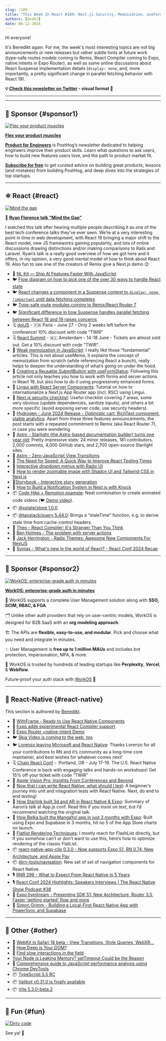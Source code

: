 ```yaml
---
slug: /189
title: "This Week In React #189: Next.js Security, Memoization, useFormStatus, React State, Remix Typesafe Routes, Astro, Starlight, Hydrogen, Remotion, Lingui, Storybook, Skia Video, Starlink, App Clips, VisionOS..."
authors: [bndkt]
date: 06-12-2024
---
```


Hi everyone!

It's Benedikt again. For me, the week's most interesting topics are not big announcements or new releases but rather subtle hints at future work (type-safe routes models coming to Remix, React Compiler coming to Expo, native intents in Expo Router), as well as some online discussions about React Suspense implementation details (`display: none`, and, more importantly, a pretty significant change in parallel fetching behavior with React 19).

<!-- truncate -->

**💡 [Check this newsletter on Twitter](https://slo.im/thread) - visual format 🎨**

---


<Support />

---

## 💸 Sponsor {#sponsor1}

[![Flex your product muscles](/emails/issues/183/posthog.jpg)](https://newsletter.posthog.com/?utm_source=twir&utm_campaign=twir)

**[Flex your product muscles](https://newsletter.posthog.com/?utm_source=twir&utm_campaign=twir)**

[**Product for Engineers**](https://newsletter.posthog.com/?utm_source=twir&utm_campaign=twir) is PostHog’s newsletter dedicated to helping engineers improve their product skills. Learn what questions to ask users, how to build new features users love, and the path to product market fit.

[**Subscribe for free**](https://newsletter.posthog.com/?utm_source=twir&utm_campaign=twir) to get curated advice on building great products, lessons (and mistakes) from building PostHog, and deep dives into the strategies of top startups.

---

## ⚛️ React {#react}

[![Mind the gap](/emails/issues/189/react189.jpg)](https://www.youtube.com/live/1g5ruM-16_Y?t=7443s)

🎥 **[Ryan Florence talk “Mind the Gap”](https://www.youtube.com/live/1g5ruM-16_Y?t=7443s)**

I watched this talk after hearing multiple people describing it as one of the best tech conference talks they’ve ever seen. We’re at a very interesting point in time in web development, with React 19 bringing a major shift to the React model, new JS frameworks gaining popularity, and lots of online discussions drawing distinctions and/or making comparisons to Rails and Laravel. Ryan’s talk is a really good overview of how we got here and it offers, in my opinion, a very good mental model of how to think about React 19. Also fun to see one of the creators of Remix give a Next.js demo 😉

- 💸 [NL Kit — Ship AI Features Faster With JavaScript](https://nlkit.com)
- 🐦 [Flow diagram on how to pick one of the over 30 ways to handle React state](https://x.com/housecor/status/1799435036736778364)
- 🐦 [React changes a component in a Suspense context to `display: none !important` until data fetching completes](https://x.com/cpojer/status/1798912741383844237)
- 🐦 [Type-safe route modules coming to Remix/React Router 7](https://x.com/pcattori/status/1799194706850504818)
- 🐦 [Significant difference in how Suspense handles parallel fetching between React 18 and 19 raises concerns](https://x.com/TkDodo/status/1800501040766144676)
- 🗓 [dotJS](https://www.dotjs.io/?utm_source=thisweekinreact) - 🇫🇷 Paris - June 27 - Only 2 weeks left before the conference! 10% discount with code "TWIR"
- 🗓 [React Summit](https://reactsummit.com/?utm_source=thisweekinreact) - 🇳🇱 Amsterdam - 14-18 June - Tickets are almost sold out. Get a 10% discount with code "TWIR".
- 📜 [Weak memoization in JavaScript](https://dev.to/thekashey/weak-memoization-in-javascript-4po6): I really like those “fundamental” articles. This is not about useMemo, it explains the concept of memoization from scratch (while referencing React a bunch), really helps to deepen the understanding of what’s going on under the hood.
- 📜 [Creating a Reusable SubmitButton with useFormStatus](https://aurorascharff.no/posts/creating-a-reusable-submitbutton-with-useformstatus/): Following this article not only teaches you how to work with forms and server actions in React 19, but also how to do it using progressively enhanced forms.
- 📜 [Lingui with React Server Components](https://lingui.dev/tutorials/react-rsc): Tutorial on how to internationalize a Next.js App Router app (incl. RSC) using Lingui.
- 📜 [Next.js security checklist](https://blog.arcjet.com/next-js-security-checklist/): Useful checklist covering 7 areas, some very obvious (update dependencies, sanitize inputs), and others a bit more specific (avoid exposing server code, use security headers).
- 📜 [Hydrogen - June 2024 Release - Optimistic cart, RichText component, stable analytics](https://hydrogen.shopify.dev/update/june-2024): Apart from these three features announcements, the post starts with a repeated commitment to Remix (aka React Router 7), in case you were wondering.
- 📜 [Astro - Starlight (the Astro-based documentation builder) turns one year old](https://astro.build/blog/starlight-turns-one/): Pretty impressive stats: 24 minor releases, 181 contributors, 2,000 commits, 4,000 GitHub stars, and 2,700 open-source Starlight sites.
- 📜 [Astro - Zero-JavaScript View Transitions](https://astro.build/blog/future-of-astro-zero-js-view-transitions/)
- 📜 [The Need for Speed: A Quick Way to Improve React Testing Times](https://www.helpscout.com/blog/improve-react-testing-times/)
- 📜 [Interactive dropdown menus with Radix UI](https://www.joshuawootonn.com/radix-interactive-dropdown)
- 📜 [How to render zoomable image with Shadcn UI and Tailwind CSS in Next.js](https://www.nico.fyi/blog/easy-zoomable-image-with-shadcn-tailwind)
- 📜[Storybook - Interactive story generation](https://storybook.js.org/blog/interactive-story-generation/)
- 📜 [How to Build a Notification System in Next.js with Knock](https://spacejelly.dev/posts/how-to-build-a-notification-system-in-next-js-with-knock)
- 📦 [Code Hike + Remotion example](https://github.com/code-hike/examples/tree/main/with-remotion): Neat combination to create animated code videos (🐦 [Demo video](https://x.com/pomber/status/1800108854459715864?t=8ickNCn-Orou7665JY31VA&s=19)).
- 📦 [@xstate/store 1.0.0](https://github.com/statelyai/xstate/releases/tag/%40xstate%2Fstore%401.0.0)
- 📦 [@tanstack/query 5.44.0](https://github.com/TanStack/query/releases/tag/v5.44.0): Brings a “staleTime” function, e.g. to derive stale time from cache-control headers.
- 🎥 [Theo - React Compiler: It's Stranger Than You Think](https://www.youtube.com/watch?v=wnXGSwrOw80)
- 🎥 [Ben Holmes - The problem with server actions](https://www.youtube.com/watch?v=GPYAC1qGD44)
- 🎥 [Jack Herrington - Radix Themes: Awesome New Components For NextJS](https://www.youtube.com/watch?v=SKm2XGxbLLM)
- 🎥 [Syntax - What's new in the world of React? - React Conf 2024 Recap](https://www.youtube.com/watch?v=udXZw-9LdOM)

<SubscribeFormEmbed placement="middle" />

---

## 💸 Sponsor {#sponsor2}

[![WorkOS: enterprise-grade auth in minutes](/emails/issues/189/WorkOS.jpg)](https://workos.com/?utm_source=thisweekinreact&utm_medium=newsletter&utm_campaign=q22024)

**[WorkOS: enterprise-grade auth in minutes](https://workos.com/?utm_source=thisweekinreact&utm_medium=newsletter&utm_campaign=q22024)**

🔐 WorkOS supports a complete User Management solution along with **SSO, SCIM, RBAC, & FGA**.

🗂️ Unlike other auth providers that rely on user-centric models, WorkOS is designed for B2B SaaS with an **org modeling approach**.

🏗️ The APIs are **flexible, easy-to-use, and modular**. Pick and choose what you need and integrate in minutes.

✨ User Management is **free up to 1 million MAUs** and includes bot protection, impersonation, MFA, & more.

🤝 WorkOS is trusted by hundreds of leading startups like **Perplexity**, **Vercel**, & **Webflow**.

Future-proof your auth stack with [WorkOS](https://workos.com/?utm_source=thisweekinreact&utm_medium=newsletter&utm_campaign=q22024) 🚀

---

## 📱 React-Native {#react-native}

This section is authored by [Benedikt](https://twitter.com/bndkt).

- 💸 [WithFrame - Ready to Use React Native Components](https://withfra.me/?utm_source=thisweekinreact&utm_medium=email&utm_campaign=quick-link--2)
- 👀 [Expo adds experimental React Compiler support](https://github.com/expo/expo/pull/29168)
- 👀 [Expo Router +native-intent Demo](https://github.com/EvanBacon/expo-router-native-intent-demo)
- 🐦 [Skia Video is coming to the web, too](https://x.com/wcandillon/status/1799859456584646663)
- 🐦 [Lorenzo leaving Microsoft and React Native](https://x.com/Kelset/status/1800158749811966280?t=jif1MJRNNYc3wIE1cIUJvw&s=19): Thanks Lorenzo for all your contributions to RN and it’s community as a long-time core maintainer, and best wishes for whatever comes next!
- 🗓 [Chain React Conf](https://chainreactconf.com/?utm_source=thisweekinreact) -  Portland, OR - July 17-19. The U.S. React Native Conference is back with engaging talks and hands-on workshops! Get 15% off your ticket with code “TWIR”
- 📜 [Apple Vision Pro: Insights From Conferences and Beyond](https://www.callstack.com/blog/apple-vision-pro-insights-from-conferences-and-beyond)
- 📜 [Now that I can write React Native, what should I test](https://thoughtbot.com/blog/now-that-i-can-write-react-native-what-should-i-test): A beginner’s journey into unit and integration tests with React Native. Next, do end to end testing!
- 📜 [How Starlink built 3d and AR in React Native & Expo](https://www.notjust.dev/blog/react-native-starlink): Summary of Aaron’s talk at App.js conf. Read this if you insist on text, but I’d recommend watching the original talk.
- 📜 [How Belka built the MangaYo! app in just 3 months with Expo](https://expo.dev/blog/how-belka-built-mangayo-app-in-just-3-months-with-expo): Built using Expo and Supabase in 3 months, hit no 5 of the App Store charts on launch.
- 📜 [Flatlist Rendering Techniques](https://www.andydevs.dev/articles/flatlist-rendering-techniques): I mostly reach for FlashList directly, but if you somehow can’t or don’t want to use this, here’s how to optimize rendering of the classic FlatList.
- 📦 [react-native-app-clip 0.3.0 - Now supports Expo 51, RN 0.74, New Architecture, and Apple Pay](https://github.com/bndkt/react-native-app-clip/releases/tag/v0.3.0)
- 📦 [@rn-tools/navigation](https://github.com/ajsmth/rn-tools/blob/main/packages/navigation/readme.md): New set of set of navigation components for React Native.
- 🎙️ [RNR 299 - What to Expect From React Native in 5 Years](https://www.reactnativeradio.com/episodes/rnr-299-what-to-expect-from-react-native-in-5-years)
- 🎙️ [React Conf 2024 Highlights: Speakers Interviews | The React Native Show Podcast #38](https://www.youtube.com/watch?v=EP2IzK6rPv8)
- 🎥 [Expo livestream - Presenting SDK 51: New Architecture, Router 3.5, Faster 'getting started' flow and more](https://www.youtube.com/watch?v=k1ISWPgP4S4)
- 🎥 [Simon Grimm - Building a Local-First React Native App with PowerSync and Supabase](https://www.youtube.com/watch?v=xvvVGOyRgZg)

---

## 🔀 Other {#other}

- 📜 [WebKit in Safari 18 beta - View Transitions, Style Queries, WebXR...](https://webkit.org/blog/15443/news-from-wwdc24-webkit-in-safari-18-beta/)
- 📜 [How Deep is Your DOM?](https://frontendatscale.com/blog/how-deep-is-your-dom/)
- 📜 [Find slow interactions in the field](https://web.dev/articles/find-slow-interactions-in-the-field)
- [Your Node is Leaking Memory? setTimeout Could be the Reason](https://lucumr.pocoo.org/2024/6/5/node-timeout/)
- 📜 [Comprehensive guide to JavaScript performance analysis using Chrome DevTools](https://blog.jiayihu.net/comprenhensive-guide-chrome-performance/)
- 📦 [TypeScript 5.5 RC](https://devblogs.microsoft.com/typescript/announcing-typescript-5-5-rc/?t)
- 📦 [Valibot v0.31.0 is finally available](https://valibot.dev/blog/valibot-v0.31.0-is-finally-available/)
- 📦 [Vite 5.3.0-beta.2](https://github.com/vitejs/vite/blob/v5.3.0-beta.2/packages/vite/CHANGELOG.md#530-beta2-2024-06-10)

---

## 🤭 Fun {#fun}

[![Dirty code](/emails/issues/189/meme.jpg)](https://x.com/potetotes/status/1799527713952166383)

See ya! 👋

